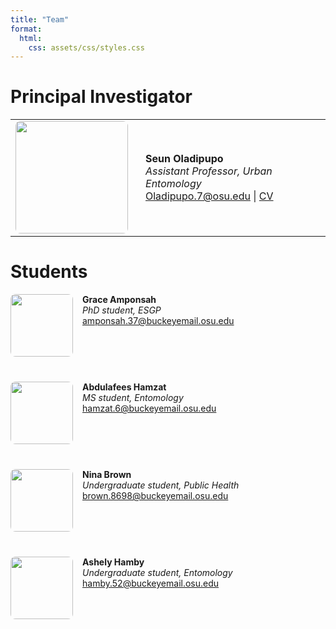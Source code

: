 ```yaml
---
title: "Team"
format:
  html:
    css: assets/css/styles.css
---
```


# Principal Investigator

<table>
  <tr>
    <td style="padding-right: 20px;">
      <img src="assets/images/seun-photo.png" width="180px" style="border-radius: 8px;">
    </td>
    <td>
      <strong>Seun Oladipupo</strong><br>
      <em>Assistant Professor, Urban Entomology</em><br>
      <a href="mailto:Oladipupo.7@osu.edu">Oladipupo.7@osu.edu</a> |
      <a href="https://drive.google.com/file/d/1VLsfViqfZGSVD9h-mnMmg5xrhFpoupQj/view?usp=drive_link">CV</a>
    </td>
  </tr>
</table>

# Students

<div style="display: flex; flex-wrap: wrap; gap: 40px;">

<div class="student-card" style="flex: 1 1 45%; display: flex; align-items: flex-start;">
  <img src="assets/images/amponsah-icon.png" width="100px" style="margin-right: 15px; border-radius: 8px;">
  <div>
  <strong>Grace Amponsah</strong><br>
  <em>PhD student, ESGP</em><br>
  <a href="mailto:amponsah.37@buckeyemail.osu.edu">amponsah.37@buckeyemail.osu.edu</a>
  </div>
</div>

<div class="student-card" style="flex: 1 1 45%; display: flex; align-items: flex-start;">
  <img src="assets/images/bedbug-icon.png" width="100px" style="margin-right: 15px; border-radius: 8px;">
  <div>
  <strong>Abdulafees Hamzat</strong><br>
  <em>MS student, Entomology</em><br>
  <a href="mailto:hamzat.6@buckeyemail.osu.edu">hamzat.6@buckeyemail.osu.edu</a>
  </div>
</div>

<div class="student-card" style="flex: 1 1 45%; display: flex; align-items: flex-start;">
  <img src="assets/images/Nina.png" width="100px" style="margin-right: 15px; border-radius: 8px;">
  <div>
  <strong>Nina Brown</strong><br>
  <em>Undergraduate student, Public Health</em><br>
  <a href="mailto:brown.8698@buckeyemail.osu.edu">brown.8698@buckeyemail.osu.edu</a>
  </div>
</div>

<div class="student-card" style="flex: 1 1 45%; display: flex; align-items: flex-start;">
  <img src="assets/images/bedbug-icon.png" width="100px" style="margin-right: 15px; border-radius: 8px;">
  <div>
  <strong>Ashely Hamby</strong><br>
  <em>Undergraduate student, Entomology</em><br>
  <a href="mailto:hamby.52@buckeyemail.osu.edu">hamby.52@buckeyemail.osu.edu</a>
  </div>
</div>

</div>